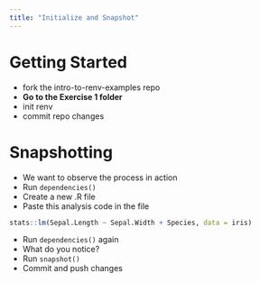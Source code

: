 ```yaml
---
title: "Initialize and Snapshot"
---
```


# Getting Started

-   fork the intro-to-renv-examples repo
-   **Go to the Exercise 1 folder**
-   init renv
-   commit repo changes

# Snapshotting

-   We want to observe the process in action
-   Run `dependencies()`
-   Create a new .R file
-   Paste this analysis code in the file

``` r
stats::lm(Sepal.Length ~ Sepal.Width + Species, data = iris)
```

-   Run `dependencies()` again
-   What do you notice?
-   Run `snapshot()`
-   Commit and push changes
